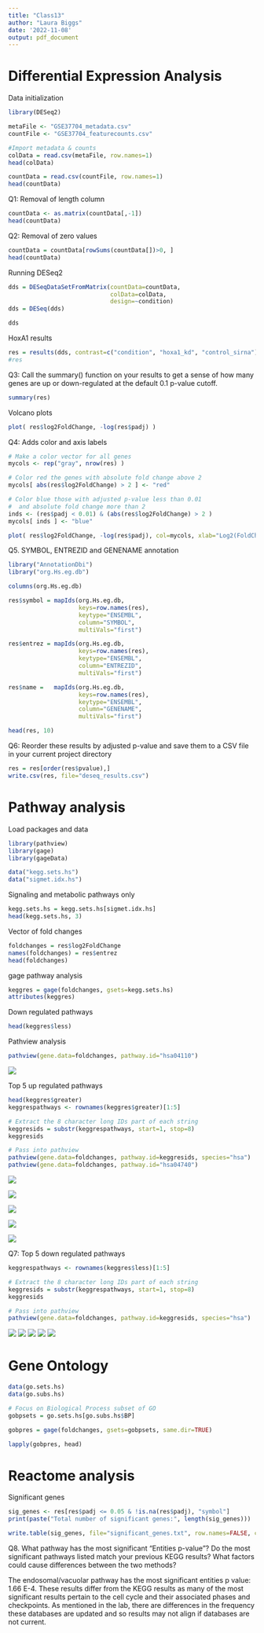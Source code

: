 ```yaml
---
title: "Class13"
author: "Laura Biggs"
date: '2022-11-08'
output: pdf_document
---
```


# Differential Expression Analysis

Data initialization

```r
library(DESeq2)

metaFile <- "GSE37704_metadata.csv"
countFile <- "GSE37704_featurecounts.csv"

#Import metadata & counts
colData = read.csv(metaFile, row.names=1)
head(colData)

countData = read.csv(countFile, row.names=1)
head(countData)
```

Q1: Removal of length column

```r
countData <- as.matrix(countData[,-1])
head(countData)
```

Q2: Removal of zero values

```r
countData = countData[rowSums(countData[])>0, ]
head(countData)
```

Running DESeq2

```r
dds = DESeqDataSetFromMatrix(countData=countData,
                             colData=colData,
                             design=~condition)
dds = DESeq(dds)

dds
```

HoxA1 results

```r
res = results(dds, contrast=c("condition", "hoxa1_kd", "control_sirna"))
#res
```

Q3: Call the summary() function on your results to get a sense of how many genes are up or down-regulated at the default 0.1 p-value cutoff.

```r
summary(res)
```

Volcano plots

```r
plot( res$log2FoldChange, -log(res$padj) )
```

Q4: Adds color and axis labels

```r
# Make a color vector for all genes
mycols <- rep("gray", nrow(res) )

# Color red the genes with absolute fold change above 2
mycols[ abs(res$log2FoldChange) > 2 ] <- "red"

# Color blue those with adjusted p-value less than 0.01
#  and absolute fold change more than 2
inds <- (res$padj < 0.01) & (abs(res$log2FoldChange) > 2 )
mycols[ inds ] <- "blue"

plot( res$log2FoldChange, -log(res$padj), col=mycols, xlab="Log2(FoldChange)", ylab="-Log(P-value)" )
```

Q5. SYMBOL, ENTREZID and GENENAME annotation

```r
library("AnnotationDbi")
library("org.Hs.eg.db")

columns(org.Hs.eg.db)

res$symbol = mapIds(org.Hs.eg.db,
                    keys=row.names(res), 
                    keytype="ENSEMBL",
                    column="SYMBOL",
                    multiVals="first")

res$entrez = mapIds(org.Hs.eg.db,
                    keys=row.names(res),
                    keytype="ENSEMBL",
                    column="ENTREZID",
                    multiVals="first")

res$name =   mapIds(org.Hs.eg.db,
                    keys=row.names(res),
                    keytype="ENSEMBL",
                    column="GENENAME",
                    multiVals="first")

head(res, 10)
```

Q6: Reorder these results by adjusted p-value and save them to a CSV file in your current project directory

```r
res = res[order(res$pvalue),]
write.csv(res, file="deseq_results.csv")
```

# Pathway analysis

Load packages and data

```r
library(pathview)
library(gage)
library(gageData)

data("kegg.sets.hs")
data("sigmet.idx.hs")
```

Signaling and metabolic pathways only

```r
kegg.sets.hs = kegg.sets.hs[sigmet.idx.hs]
head(kegg.sets.hs, 3)
```

Vector of fold changes

```r
foldchanges = res$log2FoldChange
names(foldchanges) = res$entrez
head(foldchanges)
```

gage pathway analysis

```r
keggres = gage(foldchanges, gsets=kegg.sets.hs)
attributes(keggres)
```

Down regulated pathways

```r
head(keggres$less)
```

Pathview analysis

```r
pathview(gene.data=foldchanges, pathway.id="hsa04110")
```

![](hsa04110.pathview.png)

Top 5 up regulated pathways

```r
head(keggres$greater)
keggrespathways <- rownames(keggres$greater)[1:5]

# Extract the 8 character long IDs part of each string
keggresids = substr(keggrespathways, start=1, stop=8)
keggresids

# Pass into pathview
pathview(gene.data=foldchanges, pathway.id=keggresids, species="hsa")
pathview(gene.data=foldchanges, pathway.id="hsa04740")
```

![](hsa00140.pathview.png)

![](hsa04142.pathview.png)

![](hsa04630.pathview.png)

![](hsa04640.pathview.png)

![](hsa04740.pathview.png)

Q7: Top 5 down regulated pathways

```r
keggrespathways <- rownames(keggres$less)[1:5]

# Extract the 8 character long IDs part of each string
keggresids = substr(keggrespathways, start=1, stop=8)
keggresids

# Pass into pathview
pathview(gene.data=foldchanges, pathway.id=keggresids, species="hsa")
```

![](hsa04110.pathview.png) ![](hsa03030.pathview.png) ![](hsa03013.pathview.png) ![](hsa03440.pathview.png) ![](hsa04114.pathview.png)

# Gene Ontology

```r
data(go.sets.hs)
data(go.subs.hs)

# Focus on Biological Process subset of GO
gobpsets = go.sets.hs[go.subs.hs$BP]

gobpres = gage(foldchanges, gsets=gobpsets, same.dir=TRUE)

lapply(gobpres, head)
```

# Reactome analysis

Significant genes

```r
sig_genes <- res[res$padj <= 0.05 & !is.na(res$padj), "symbol"]
print(paste("Total number of significant genes:", length(sig_genes)))

write.table(sig_genes, file="significant_genes.txt", row.names=FALSE, col.names=FALSE, quote=FALSE)
```

Q8. What pathway has the most significant "Entities p-value"? Do the most significant pathways listed match your previous KEGG results? What factors could cause differences between the two methods?

The endosomal/vacuolar pathway has the most significant entities p value: 1.66 E-4.
These results differ from the KEGG results as many of the most significant results pertain to the cell cycle and their associated phases and checkpoints. As mentioned in the lab, there are differences in the frequency these databases are updated and so results may not align if databases are not current.